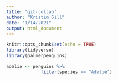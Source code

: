```yaml
---
title: "git-collab"
author: "Kristin Gill"
date: "1/14/2021"
output: html_document
---
```


```r
knitr::opts_chunk$set(echo = TRUE)
library(tidyverse)
library(palmerpenguins)
```

```r
adelie <- penguins %>% 
             filter(species == "Adelie")
```

